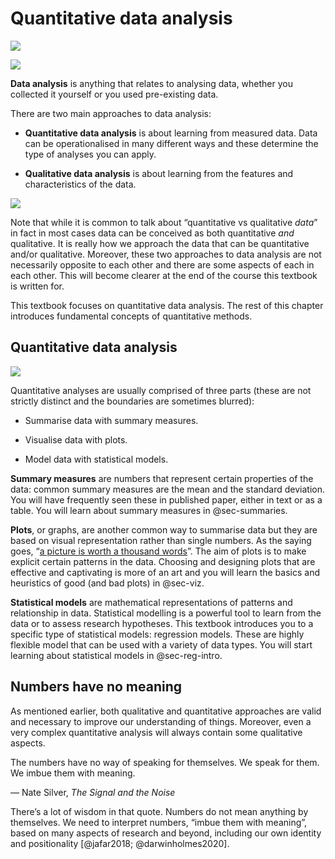 # Quantitative data analysis {#sec-quantitative}

![](https://img.shields.io/badge/Area-Statistics-red)

![](img/res-process-data-ana.png)

**Data analysis** is anything that relates to analysing data, whether you collected it yourself or you used pre-existing data.

There are two main approaches to data analysis:

-   **Quantitative data analysis** is about learning from measured data. Data can be operationalised in many different ways and these determine the type of analyses you can apply.

-   **Qualitative data analysis** is about learning from the features and characteristics of the data.

![](img/data-quant-qual.png)

Note that while it is common to talk about "quantitative vs qualitative *data*" in fact in most cases data can be conceived as both quantitative *and* qualitative. It is really how we approach the data that can be quantitative and/or qualitative. Moreover, these two approaches to data analysis are not necessarily opposite to each other and there are some aspects of each in each other. This will become clearer at the end of the course this textbook is written for.

This textbook focuses on quantitative data analysis. The rest of this chapter introduces fundamental concepts of quantitative methods.

## Quantitative data analysis

![](img/data-quant.png)

Quantitative analyses are usually comprised of three parts (these are not strictly distinct and the boundaries are sometimes blurred):

-   Summarise data with summary measures.

-   Visualise data with plots.

-   Model data with statistical models.

**Summary measures** are numbers that represent certain properties of the data: common summary measures are the mean and the standard deviation. You will have frequently seen these in published paper, either in text or as a table. You will learn about summary measures in @sec-summaries.

**Plots**, or graphs, are another common way to summarise data but they are based on visual representation rather than single numbers. As the saying goes, "[a picture is worth a thousand words](https://en.wikipedia.org/wiki/A_picture_is_worth_a_thousand_words)". The aim of plots is to make explicit certain patterns in the data. Choosing and designing plots that are effective and captivating is more of an art and you will learn the basics and heuristics of good (and bad plots) in @sec-viz.

**Statistical models** are mathematical representations of patterns and relationship in data. Statistical modelling is a powerful tool to learn from the data or to assess research hypotheses. This textbook introduces you to a specific type of statistical models: regression models. These are highly flexible model that can be used with a variety of data types. You will start learning about statistical models in @sec-reg-intro.

## Numbers have no meaning

As mentioned earlier, both qualitative and quantitative approaches are valid and necessary to improve our understanding of things. Moreover, even a very complex quantitative analysis will always contain some qualitative aspects.

::: {.callout-important appearance="simple"}
The numbers have no way of speaking for themselves. We speak for them. We imbue them with meaning.

— Nate Silver, *The Signal and the Noise*
:::

There's a lot of wisdom in that quote. Numbers do not mean anything by themselves. We need to interpret numbers, "imbue them with meaning", based on many aspects of research and beyond, including our own identity and positionality [@jafar2018; @darwinholmes2020].
